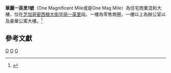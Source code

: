 {{NotChineseTitle|time=2019-01-19}}
{{noteTA
|T=zh-hans:华丽一英里1号; zh-hant:華麗一英里1號;
|G1=USState
|1=zh-hans:华丽一英里1号; zh-hant:華麗一英里1號;
}}
{{Infobox building
| name                = 華麗一英里1號<br> One Magnificent Mile
| status              = 完工
| image               = one mag mile.jpg
| image_alt           = One Magnificent Mile
| image_size          = 300px
| caption             = 
| building_type       = 
| location            = {{USA}}[[芝加哥|芝加哥]]<br>北密西根大街940-980號
| groundbreaking_date = 
| start_date          = 
| completion_date     = 1983年
| height              = {{convert|205|m|abbr=off}}
| antenna_spire       = 
| roof                = 
| top_floor           = 
| floor_count         = 57層
| floor_area          = 
| architecture_firm   = [[SOM建築設計事務所|SOM建築設計事務所]]<ref>{{cite web |language=en |url=http://skyscraperpage.com/cities/?buildingID=1055 |title=One Magnificent Mile, Chicago |publisher=SkyscraperPage.com |accessdate=2013-04-16 |deadurl=yes |archiveurl=https://web.archive.org/web/20071211224543/http://skyscraperpage.com/cities/?buildingID=1055 |archivedate=2007-12-11 }}</ref>
| url                 = 
| references          = 
}}

'''華麗一英里1號'''（One Magnificent Mile或是One Mag Mile）為住宅商業混和大樓，位在[[芝加哥|芝加哥]][[密西根大街_(芝加哥)|密西根大街]][[华丽一英里|华丽一英里]]段。一樓為零售商圈，一樓以上為辦公室以及豪華公寓大樓。<ref>{{cite web |language=en |url=http://www.emporis.com/application/?nav=building&lng=3&id=1magnificentmile-chicago-il-usa |title=One Magnificent Mile - Buildings |location=Chicago |publisher=Emporis |accessdate=2013-04-16 |archive-date=2019-10-19 |archive-url=https://web.archive.org/web/20191019013848/https://www.emporis.com/buildings/117208/one-magnificent-mile-chicago-il-usa |dead-url=no }}</ref>

==參考文獻==
{{commons category|One Magnificent Mile}}
{{reflist}}

{{coord|41.9005|-87.6247|type:landmark_region:US-IL|display=title}}
[[Category:芝加哥摩天大樓|O]]
[[Category:1983年完工建築物|O]]
[[Category:200米至249米高的摩天大樓|O]]